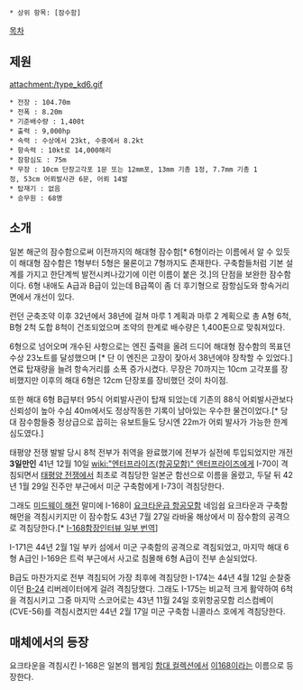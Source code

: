  * 상위 항목: [잠수함]

[[목차]]
== 제원 ==
attachment:/type_kd6.gif
 * 전장 : 104.70m
 * 전폭 : 8.20m
 * 기준배수량 : 1,400t
 * 출력 : 9,000hp
 * 속력 : 수상에서 23kt, 수중에서 8.2kt
 * 항속력 : 10kt로 14,000해리
 * 잠항심도 : 75m
 * 무장 : 10cm 단장고각포 1문 또는 12mm포, 13mm 기총 1정, 7.7mm 기총 1정, 53cm 어뢰발사관 6문, 어뢰 14발
 * 탑재기 : 없음
 * 승무원 : 68명    

== 소개 ==
일본 해군의 잠수함으로써 이전까지의 해대형 잠수함[* 6형이라는 이름에서 알 수 있듯이 해대형 잠수함은 1형부터 5형은 물론이고 7형까지도 존재한다. 구축함들처럼 기본 설계를 가지고 한단계씩 발전시켜나갔기에 이런 이름이 붙은 것.]의 단점을 보완한 잠수함이다. 6형 내애도 A급과 B급이 있는데 B급쪽이 좀 더 후기형으로 잠항심도와 항속거리 면에서 개선이 있다.

런던 군축조약 이후 32년에서 38년에 걸쳐 마루 1 계획과 마루 2 계획으로 총 A형 6척, B형 2척 도합 8척이 건조되었으며 조약의 한계로 배수량은 1,400톤으로 맞춰져있다.

6형으로 넘어오며 개수된 사항으로는 엔진 출력을 올려 드디어 해대형 잠수함의 목표던 수상 23노트를 달성했으며 [* 단 이 엔진은 고장이 잦아서 38년에야 장착할 수 있었다.] 연료 탑재량을 늘려 항속거리를 소폭 증가시켰다. 무장은 70까지는 10cm 고각포를 장비했지만 이후의 해대 6형은 12cm 단장포를 장비했던 것이 차이점.

또한 해대 6형 B급부터 95식 어뢰발사관이 탑재 되었는데 기존의 88식 어뢰발사관보다 신뢰성이 높아 수심 40m에서도 정상작동한 기록이 남아있는 우수한 물건이었다.[* 당대 잠수함들중 정상급으로 꼽히는 유보트들도 당시엔 22m가 어뢰 발사가 가능한 한계심도였다.]

태평양 전쟁 발발 당시 8척 전부가 취역을 완료했기에 전부가 실전에 투입되었지만 개전 '''3일만인''' 41년 12월 10일 [[wiki:"엔터프라이즈(항공모함)" 엔터프라이즈]]에게 I-70이 격침되면서 [[태평양 전쟁]]에서 최초로 격침당한 일본군 함선으로 이름을 올렸고, 두달 뒤 42년 1월 29일 진주만 부근에서 미군 구축함에게 I-73이 격침당한다. 

그래도 [[미드웨이 해전]] 말미에 I-168이 [[요크타운급 항공모함]] 네임쉽 요크타운과 구축함 해먼을 격침시키지만 이 잠수함도 43년 7월 27일 라바울 해상에서 미 잠수함의 공격으로 격침당한다.[* [http://gall.dcinside.com/board/view/?id=kancolle&no=1646050&page=1&exception_mode=recommend I-168함장인터뷰 일부 번역]]

I-171은 44년 2월 1일 부카 섬에서 미군 구축함의 공격으로 격침되었고, 마지막 해대 6형 A급인 I-169은 트럭 부근에서 사고로 침몰해 6형 A급이 전부 손실되었다.

B급도 마찬가지로 전부 격침되어 가장 최후에 격침당한 I-174는 44년 4월 12일 순찰중이던 [[B-24]] 리버레이터에게 걸려 격침당했다. 그래도 I-175는 비교적 크게 활약하여 6척을 격침시키고 그중 마지막 스코어로는 43년 11월 24일 호위항공모함 리스컴베이(CVE-56)를 격침시켰지만 44년 2월 17일 미군 구축함 니콜라스 호에게 격침당한다.

== 매체에서의 등장 ==
요크타운을 격침시킨 I-168은 일본의 웹게임 [[함대 컬렉션]]에서 [[이168]]이라는 이름으로 등장한다.
